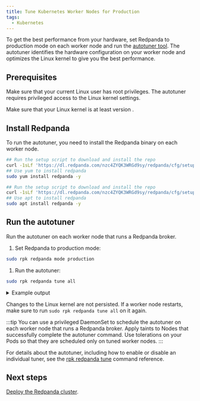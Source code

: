 ```yaml
---
title: Tune Kubernetes Worker Nodes for Production
tags:
  - Kubernetes
---
```


<head>
    <meta name="title" content="Tune Kubernetes Worker Nodes for Production | Redpanda Docs"/>
    <meta name="description" content="To get the best performance from your hardware, set Redpanda to production mode and run the autotuner tool. The autotuner identifies your hardware configuration and tunes itself to give you the best performance."/>
</head>


To get the best performance from your hardware, set Redpanda to production mode on each worker node and run the [autotuner tool](../../../../../reference/rpk/rpk-redpanda/rpk-redpanda-tune). The autotuner identifies the hardware configuration on your worker node and optimizes the Linux kernel to give you the best performance.

## Prerequisites

Make sure that your current Linux user has root privileges. The autotuner requires privileged access to the Linux kernel settings.

Make sure that your Linux kernel is at least version <Versions name="linux-kernel"/>.

## Install Redpanda

To run the autotuner, you need to install the Redpanda binary on each worker node.

<Tabs>
<TabItem value="fedora" label="Fedora/RedHat" default>

```bash
## Run the setup script to download and install the repo
curl -1sLf 'https://dl.redpanda.com/nzc4ZYQK3WRGd9sy/redpanda/cfg/setup/bash.rpm.sh' | sudo -E bash && \
## Use yum to install redpanda
sudo yum install redpanda -y
```

</TabItem>
<TabItem value="debian" label="Debian/Ubuntu">

```bash
## Run the setup script to download and install the repo
curl -1sLf 'https://dl.redpanda.com/nzc4ZYQK3WRGd9sy/redpanda/cfg/setup/bash.deb.sh' | sudo -E bash && \
## Use apt to install redpanda
sudo apt install redpanda -y
```

</TabItem>
</Tabs>

## Run the autotuner 

Run the autotuner on each worker node that runs a Redpanda broker.

1. Set Redpanda to production mode:

  ```bash
  sudo rpk redpanda mode production
  ```

1. Run the autotuner:

  ```bash
  sudo rpk redpanda tune all
  ```

  <details>
  <summary>
  Example output
  </summary>

  ```
  TUNER                  APPLIED  ENABLED  SUPPORTED  ERROR                           
  aio_events             true     true     true                                       
  ballast_file           true     true     true                                       
  clocksource            true     true     true                                       
  coredump               false    false    true                                       
  cpu                    true     true     true                                       
  disk_irq               true     true     true                                       
  disk_nomerges          true     true     true                                       
  disk_scheduler         true     true     true                                       
  disk_write_cache       false    true     false      Disk write cache tuner is       
                                                      only supported in GCP           
  fstrim                 false    false    true                                       
  net                    true     true     true                                       
  swappiness             true     true     true                                       
  transparent_hugepages  false    false    true                                       
  ```

  </details>

Changes to the Linux kernel are not persisted. If a worker node restarts, make sure to run `sudo rpk redpanda tune all` on it again.

:::tip
You can use a privileged DaemonSet to schedule the autotuner on each worker node that runs a Redpanda broker. Apply taints to Nodes that successfully complete the autotuner command. Use tolerations on your Pods so that they are scheduled only on tuned worker nodes.
:::

For details about the autotuner, including how to enable or disable an individual tuner, see the [rpk redpanda tune](../../../../../reference/rpk/rpk-redpanda/rpk-redpanda-tune) command reference.

## Next steps

[Deploy the Redpanda cluster](../kubernetes-deploy).
